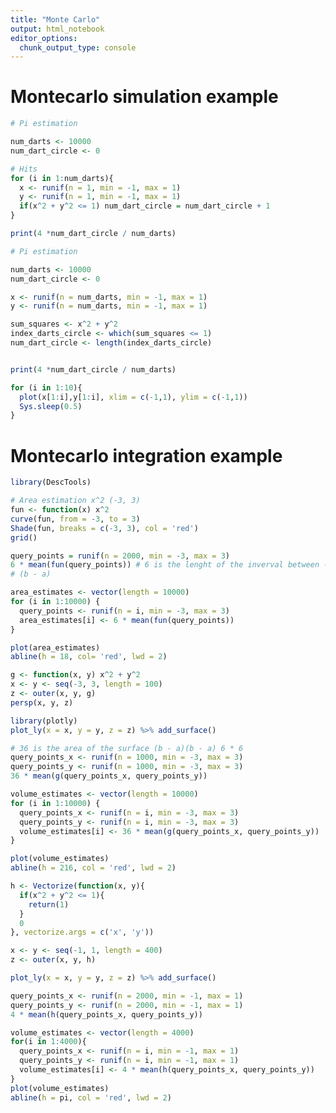 ```yaml
---
title: "Monte Carlo"
output: html_notebook
editor_options: 
  chunk_output_type: console
---
```

# Montecarlo simulation example

```r
# Pi estimation

num_darts <- 10000
num_dart_circle <- 0

# Hits
for (i in 1:num_darts){
  x <- runif(n = 1, min = -1, max = 1)
  y <- runif(n = 1, min = -1, max = 1)
  if(x^2 + y^2 <= 1) num_dart_circle = num_dart_circle + 1
}

print(4 *num_dart_circle / num_darts)

```

```r
# Pi estimation

num_darts <- 10000
num_dart_circle <- 0

x <- runif(n = num_darts, min = -1, max = 1)
y <- runif(n = num_darts, min = -1, max = 1)

sum_squares <- x^2 + y^2
index_darts_circle <- which(sum_squares <= 1)
num_dart_circle <- length(index_darts_circle)


print(4 *num_dart_circle / num_darts)

```

```r
for (i in 1:10){
  plot(x[1:i],y[1:i], xlim = c(-1,1), ylim = c(-1,1))
  Sys.sleep(0.5)
}

```

# Montecarlo integration example
```r
library(DescTools)
```

```r
# Area estimation x^2 (-3, 3)
fun <- function(x) x^2
curve(fun, from = -3, to = 3)
Shade(fun, breaks = c(-3, 3), col = 'red')
grid()

query_points = runif(n = 2000, min = -3, max = 3)
6 * mean(fun(query_points)) # 6 is the lenght of the inverval between -3 and 3
# (b - a)
```

```r
area_estimates <- vector(length = 10000)
for (i in 1:10000) {
  query_points <- runif(n = i, min = -3, max = 3)
  area_estimates[i] <- 6 * mean(fun(query_points))
}

plot(area_estimates)
abline(h = 18, col= 'red', lwd = 2)

```

```r
g <- function(x, y) x^2 + y^2
x <- y <- seq(-3, 3, length = 100)
z <- outer(x, y, g)
persp(x, y, z)
```

```r
library(plotly)
plot_ly(x = x, y = y, z = z) %>% add_surface()
```

```r
# 36 is the area of the surface (b - a)(b - a) 6 * 6
query_points_x <- runif(n = 1000, min = -3, max = 3)
query_points_y <- runif(n = 1000, min = -3, max = 3)
36 * mean(g(query_points_x, query_points_y))
```

```r
volume_estimates <- vector(length = 10000)
for (i in 1:10000) {
  query_points_x <- runif(n = i, min = -3, max = 3)
  query_points_y <- runif(n = i, min = -3, max = 3)
  volume_estimates[i] <- 36 * mean(g(query_points_x, query_points_y))
}

plot(volume_estimates)
abline(h = 216, col = 'red', lwd = 2)

```

```r
h <- Vectorize(function(x, y){
  if(x^2 + y^2 <= 1){
    return(1)
  }
  0
}, vectorize.args = c('x', 'y'))

x <- y <- seq(-1, 1, length = 400)
z <- outer(x, y, h)

plot_ly(x = x, y = y, z = z) %>% add_surface()

```

```r
query_points_x <- runif(n = 2000, min = -1, max = 1)
query_points_y <- runif(n = 2000, min = -1, max = 1)
4 * mean(h(query_points_x, query_points_y))
```

```r
volume_estimates <- vector(length = 4000)
for(i in 1:4000){
  query_points_x <- runif(n = i, min = -1, max = 1)
  query_points_y <- runif(n = i, min = -1, max = 1)
  volume_estimates[i] <- 4 * mean(h(query_points_x, query_points_y))
}
plot(volume_estimates)
abline(h = pi, col = 'red', lwd = 2)
```




